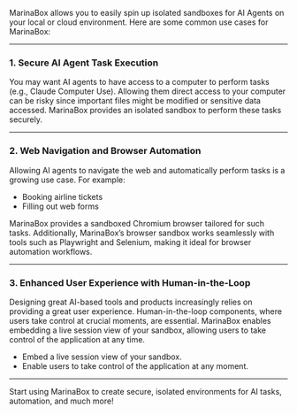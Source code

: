 MarinaBox allows you to easily spin up isolated sandboxes for AI Agents on your local or cloud environment. Here are some common use cases for MarinaBox:

---

### 1. Secure AI Agent Task Execution
You may want AI agents to have access to a computer to perform tasks (e.g., Claude Computer Use). Allowing them direct access to your computer can be risky since important files might be modified or sensitive data accessed. MarinaBox provides an isolated sandbox to perform these tasks securely.

---

### 2. Web Navigation and Browser Automation
Allowing AI agents to navigate the web and automatically perform tasks is a growing use case. For example:
- Booking airline tickets
- Filling out web forms

MarinaBox provides a sandboxed Chromium browser tailored for such tasks. Additionally, MarinaBox’s browser sandbox works seamlessly with tools such as Playwright and Selenium, making it ideal for browser automation workflows.

---

### 3. Enhanced User Experience with Human-in-the-Loop
Designing great AI-based tools and products increasingly relies on providing a great user experience. Human-in-the-loop components, where users take control at crucial moments, are essential. MarinaBox enables embedding a live session view of your sandbox, allowing users to take control of the application at any time.
- Embed a live session view of your sandbox.
- Enable users to take control of the application at any moment.

---

Start using MarinaBox to create secure, isolated environments for AI tasks, automation, and much more!